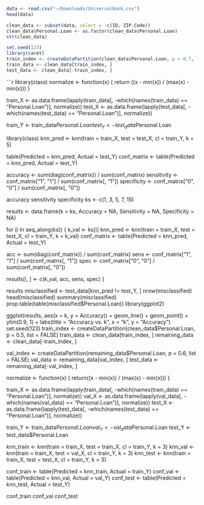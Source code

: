 ```r
data <- read.csv("~/Downloads/UniversalBank.csv")
head(data)
```
```r
clean_data <- subset(data, select = -c(ID, ZIP.Code))
clean_data$Personal.Loan <- as.factor(clean_data$Personal.Loan)
str(clean_data)
```
```r
set.seed(123)
library(caret)
train_index <- createDataPartition(clean_data$Personal.Loan, p = 0.7, list = FALSE)
train_data <- clean_data[train_index, ]
test_data <- clean_data[-train_index, ]
```
```r
library(class)
normalize <- function(x) {
  return ((x - min(x)) / (max(x) - min(x)))
}

train_X <- as.data.frame(lapply(train_data[, -which(names(train_data) == "Personal.Loan")], normalize))
test_X  <- as.data.frame(lapply(test_data[, -which(names(test_data) == "Personal.Loan")], normalize))

train_Y <- train_data$Personal.Loan
test_Y  <- test_data$Personal.Loan

library(class)
knn_pred <- knn(train = train_X, test = test_X, cl = train_Y, k = 5)

table(Predicted = knn_pred, Actual = test_Y)
conf_matrix <- table(Predicted = knn_pred, Actual = test_Y)

accuracy <- sum(diag(conf_matrix)) / sum(conf_matrix)
sensitivity <- conf_matrix["1", "1"] / sum(conf_matrix[, "1"])
specificity <- conf_matrix["0", "0"] / sum(conf_matrix[, "0"])

accuracy
sensitivity
specificity
ks <- c(1, 3, 5, 7, 15)

results <- data.frame(k = ks, Accuracy = NA, Sensitivity = NA, Specificity = NA)

for (i in seq_along(ks)) {
  k_val <- ks[i]
  knn_pred <- knn(train = train_X, test = test_X, cl = train_Y, k = k_val)
  conf_matrix <- table(Predicted = knn_pred, Actual = test_Y)
  
  acc <- sum(diag(conf_matrix)) / sum(conf_matrix)
  sens <- conf_matrix["1", "1"] / sum(conf_matrix[, "1"])
  spec <- conf_matrix["0", "0"] / sum(conf_matrix[, "0"])
  
  results[i, ] <- c(k_val, acc, sens, spec)
}

results
misclassified <- test_data[knn_pred != test_Y, ]
nrow(misclassified)
head(misclassified)
summary(misclassified)
prop.table(table(misclassified$Personal.Loan))
library(ggplot2)

ggplot(results, aes(x = k, y = Accuracy)) +
  geom_line() +
  geom_point() +
  ylim(0.9, 1) +
  labs(title = "Accuracy vs. k", x = "k", y = "Accuracy")
set.seed(123)
train_index <- createDataPartition(clean_data$Personal.Loan, p = 0.5, list = FALSE)
train_data <- clean_data[train_index, ]
remaining_data <- clean_data[-train_index, ]

val_index <- createDataPartition(remaining_data$Personal.Loan, p = 0.6, list = FALSE)
val_data <- remaining_data[val_index, ]
test_data <- remaining_data[-val_index, ]

normalize <- function(x) {
  return((x - min(x)) / (max(x) - min(x)))
}

train_X <- as.data.frame(lapply(train_data[, -which(names(train_data) == "Personal.Loan")], normalize))
val_X <- as.data.frame(lapply(val_data[, -which(names(val_data) == "Personal.Loan")], normalize))
test_X <- as.data.frame(lapply(test_data[, -which(names(test_data) == "Personal.Loan")], normalize))

train_Y <- train_data$Personal.Loan
val_Y <- val_data$Personal.Loan
test_Y <- test_data$Personal.Loan

knn_train <- knn(train = train_X, test = train_X, cl = train_Y, k = 3)
knn_val <- knn(train = train_X, test = val_X, cl = train_Y, k = 3)
knn_test <- knn(train = train_X, test = test_X, cl = train_Y, k = 3)

conf_train <- table(Predicted = knn_train, Actual = train_Y)
conf_val <- table(Predicted = knn_val, Actual = val_Y)
conf_test <- table(Predicted = knn_test, Actual = test_Y)

conf_train
conf_val
conf_test
